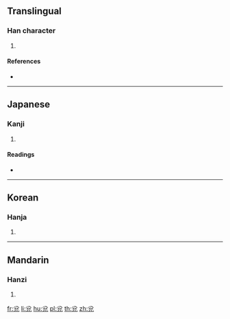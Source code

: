 {{character info/new}}
==Translingual==

===Han character===
{{Han char|rn=10|rad=儿|as=04|sn=6|four=|canj=XCIHU|ids=⿱公儿,⿱八允}}

# {{defn|Han|sort=儿04}}

====References====
* {{Han ref|kx=0124.110|dkj=01351|dj=0263.010|hdz=10269.010|uh=514A|ud=20810}}

----

==Japanese==

===Kanji===
{{ja-kanji|grade=|rs=儿04}}

# {{defn|lang=ja|sort=儿04}}

====Readings====
* {{ja-readings|on=[[たい]] (tai), [[だ]] (da), [[だい]] (dai), [[え]] (e), [[つ]] (tsu)|kun=[[よろこぶ]] (yorokobu)}}

----

==Korean==

===Hanja===
{{ko-hanja|hangeul=태|rv=tae|mr=t'ae}}

# {{defn|lang=ko|sort=儿04}}

----

==Mandarin==

===Hanzi===
{{cmn-hanzi|pin=[[duì]] ([[dui4]])|wg=tui<sup>4</sup>}}

# {{defn|lang=cmn|sort=儿04}}

[[fr:兊]]
[[li:兊]]
[[hu:兊]]
[[pl:兊]]
[[th:兊]]
[[zh:兊]]